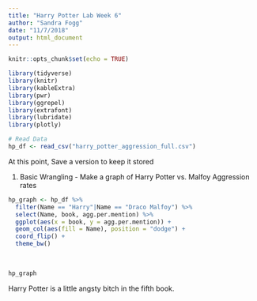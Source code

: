 ```yaml
---
title: "Harry Potter Lab Week 6"
author: "Sandra Fogg"
date: "11/7/2018"
output: html_document
---
```


```r
knitr::opts_chunk$set(echo = TRUE)
```

```r
library(tidyverse)
library(knitr)
library(kableExtra)
library(pwr)
library(ggrepel)
library(extrafont)
library(lubridate)
library(plotly)
```

```r
# Read Data
hp_df <- read_csv("harry_potter_aggression_full.csv")
```

At this point, Save a version to keep it stored

1. Basic Wrangling - Make a graph of Harry Potter vs. Malfoy Aggression rates

```r
hp_graph <- hp_df %>% 
  filter(Name == "Harry"|Name == "Draco Malfoy") %>% 
  select(Name, book, agg.per.mention) %>% 
  ggplot(aes(x = book, y = agg.per.mention)) +
  geom_col(aes(fill = Name), position = "dodge") + 
  coord_flip() +
  theme_bw()
  
  
  
hp_graph
```


Harry Potter is a little angsty bitch in the fifth book. 